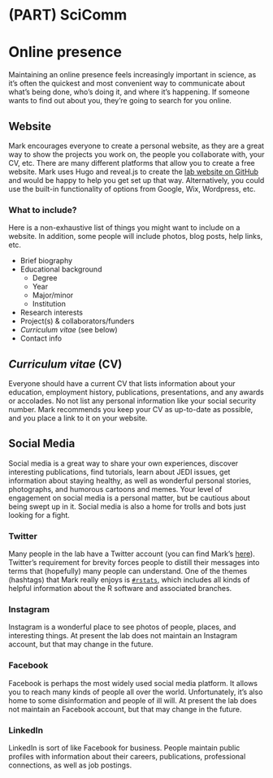 # (PART) SciComm {-}

# Online presence

Maintaining an online presence feels increasingly important in science, as it's often the quickest and most convenient way to communicate about what's being done, who's doing it, and where it's happening. If someone wants to find out about you, they're going to search for you online.


## Website

Mark encourages everyone to create a personal website, as they are a great way to show the projects you work on, the people you collaborate with, your CV, etc. There are many different platforms that allow you to create a free website. Mark uses Hugo and reveal.js to create the [lab website on GitHub](https://github.com/scheuerell-lab/website) and would be happy to help you get set up that way. Alternatively, you could use the built-in functionality of options from Google, Wix, Wordpress, etc.


### What to include?

Here is a non-exhaustive list of things you might want to include on a website. In addition, some people will include photos, blog posts, help links, etc.

* Brief biography  
* Educational background  
    - Degree  
    - Year  
    - Major/minor  
    - Institution  
* Research interests  
* Project(s) & collaborators/funders  
* *Curriculum vitae* (see below)  
* Contact info


## *Curriculum vitae* (CV)

Everyone should have a current CV that lists information about your education, employment history, publications, presentations, and any awards or accolades. No not list any personal information like your social security number. Mark recommends you keep your CV as up-to-date as possible, and you place a link to it on your website.


## Social Media

Social media is a great way to share your own experiences, discover interesting publications, find tutorials, learn about JEDI issues, get information about staying healthy, as well as wonderful personal stories, photographs, and humorous cartoons and memes. Your level of engagement on social media is a personal matter, but be cautious about being swept up in it. Social media is also a home for trolls and bots just looking for a fight.

### Twitter

Many people in the lab have a Twitter account (you can find Mark's [here](https://twitter.com/mark_scheuerell)). Twitter's requirement for brevity forces people to distill their messages into terms that (hopefully) many people can understand. One of the themes (hashtags) that Mark really enjoys is [`#rstats`](https://twitter.com/search?q=%23rstats&src=typed_query&f=live), which includes all kinds of helpful information about the R software and associated branches.

### Instagram

Instagram is a wonderful place to see photos of people, places, and interesting things. At present the lab does not maintain an Instagram account, but that may change in the future. 

### Facebook

Facebook is perhaps the most widely used social media platform. It allows you to reach many kinds of people all over the world. Unfortunately, it's also home to some disinformation and people of ill will. At present the lab does not maintain an Facebook account, but that may change in the future. 

### LinkedIn

LinkedIn is sort of like Facebook for business. People maintain public profiles with information about their careers, publications, professional connections, as well as job postings.




